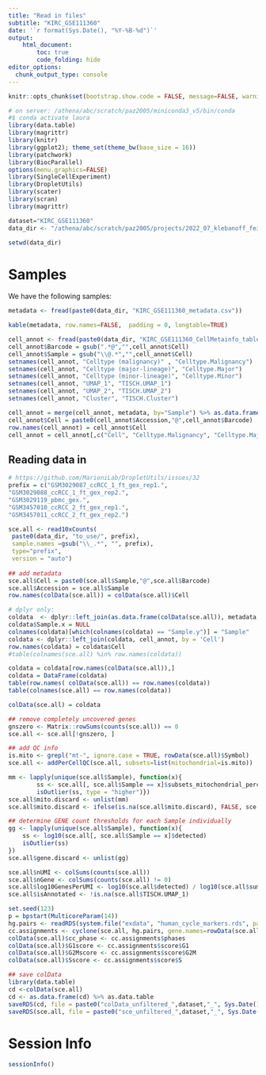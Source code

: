 ```yaml
---
title: "Read in files"
subtitle: "KIRC_GSE111360"
date: '`r format(Sys.Date(), "%Y-%B-%d")`'
output:
    html_document:
        toc: true
        code_folding: hide
editor_options: 
  chunk_output_type: console
---
```


```r
knitr::opts_chunk$set(bootstrap.show.code = FALSE, message=FALSE, warning=FALSE, cache=FALSE, echo=FALSE)
```

```r
# on server: /athena/abc/scratch/paz2005/miniconda3_v5/bin/conda
#$ conda activate laura
library(data.table)
library(magrittr)
library(knitr)
library(ggplot2); theme_set(theme_bw(base_size = 16))
library(patchwork)
library(BiocParallel)
options(menu.graphics=FALSE)
library(SingleCellExperiment)
library(DropletUtils)
library(scater)
library(scran)
library(magrittr)

dataset="KIRC_GSE111360"
data_dir <- "/athena/abc/scratch/paz2005/projects/2022_07_klebanoff_fei_scRNAseq/datasets/KIRC_GSE111360/"

setwd(data_dir)
```


# Samples

We have the following samples:

```r
metadata <- fread(paste0(data_dir, "KIRC_GSE111360_metadata.csv"))

kable(metadata, row.names=FALSE,  padding = 0, longtable=TRUE) 
```


```r
cell_annot <- fread(paste0(data_dir, "KIRC_GSE111360_CellMetainfo_table.tsv"))
cell_annot$Barcode = gsub(".*@","",cell_annot$Cell)
cell_annot$Sample = gsub("\\@.*","",cell_annot$Cell)
setnames(cell_annot, "Celltype (malignancy)" , "Celltype.Malignancy")
setnames(cell_annot, "Celltype (major-lineage)", "Celltype.Major")
setnames(cell_annot, "Celltype (minor-lineage)", "Celltype.Minor")
setnames(cell_annot, "UMAP_1", "TISCH.UMAP_1")
setnames(cell_annot, "UMAP_2", "TISCH.UMAP_2")
setnames(cell_annot, "Cluster", "TISCH.Cluster")

cell_annot = merge(cell_annot, metadata, by="Sample") %>% as.data.frame()
cell_annot$Cell = paste0(cell_annot$Accession,"@",cell_annot$Barcode)
row.names(cell_annot) = cell_annot$Cell
cell_annot = cell_annot[,c("Cell", "Celltype.Malignancy", "Celltype.Major", "Celltype.Minor", "TISCH.UMAP_1", "TISCH.UMAP_2","TISCH.Cluster")]
```

## Reading data in

```r
# https://github.com/MarioniLab/DropletUtils/issues/32
prefix = c("GSM3029087_ccRCC_1_ft_gex_rep1.",
"GSM3029088_ccRCC_1_ft_gex_rep2.",
"GSM3029119_pbmc_gex.",
"GSM3457010_ccRCC_2_ft_gex_rep1.",
"GSM3457011_ccRCC_2_ft_gex_rep2.")

sce.all <- read10xCounts(
 paste0(data_dir, "to_use/", prefix),
 sample.names =gsub("\\_.*", "", prefix),
 type="prefix",
 version = "auto")
 
## add metadata
sce.all$Cell = paste0(sce.all$Sample,"@",sce.all$Barcode)
sce.all$Accession = sce.all$Sample
row.names(colData(sce.all)) = colData(sce.all)$Cell

# dplyr only:
coldata  <- dplyr::left_join(as.data.frame(colData(sce.all)), metadata, by = "Accession")
coldata$Sample.x = NULL 
colnames(coldata)[which(colnames(coldata) == "Sample.y")] = "Sample"
coldata <- dplyr::left_join(coldata, cell_annot, by = 'Cell')
row.names(coldata) = coldata$Cell
#table(colnames(sce.all) %in% row.names(coldata))

coldata = coldata[row.names(colData(sce.all)),]
coldata = DataFrame(coldata)
table(row.names( colData(sce.all)) == row.names(coldata))
table(colnames(sce.all) == row.names(coldata))

colData(sce.all) = coldata

## remove completely uncovered genes
gnszero <- Matrix::rowSums(counts(sce.all)) == 0
sce.all <- sce.all[!gnszero, ]

## add QC info
is.mito <- grepl("mt-", ignore.case = TRUE, rowData(sce.all)$Symbol)
sce.all <- addPerCellQC(sce.all, subsets=list(mitochondrial=is.mito))

mm <- lapply(unique(sce.all$Sample), function(x){
        ss <- sce.all[, sce.all$Sample == x]$subsets_mitochondrial_percent
        isOutlier(ss, type = "higher")})
sce.all$mito.discard <- unlist(mm)
sce.all$mito.discard <- ifelse(is.na(sce.all$mito.discard), FALSE, sce.all$mito.discard)

## determine GENE count thresholds for each Sample individually
gg <- lapply(unique(sce.all$Sample), function(x){
    ss <- log10(sce.all[, sce.all$Sample == x]$detected)
    isOutlier(ss)
})
sce.all$gene.discard <- unlist(gg)

sce.all$nUMI <- colSums(counts(sce.all))
sce.all$nGene <- colSums(counts(sce.all) != 0)
sce.all$log10GenesPerUMI <- log10(sce.all$detected) / log10(sce.all$sum)
sce.all$isAnnotated <- !is.na(sce.all$TISCH.UMAP_1)

set.seed(123)
p = bpstart(MulticoreParam(14))
hg.pairs <- readRDS(system.file("exdata", "human_cycle_markers.rds", package="scran"))
cc.assignments <- cyclone(sce.all, hg.pairs, gene.names=rowData(sce.all)$ID, BPPARAM=p)
colData(sce.all)$cc_phase <- cc.assignments$phases
colData(sce.all)$G1score <- cc.assignments$score$G1
colData(sce.all)$G2Mscore <- cc.assignments$score$G2M
colData(sce.all)$Sscore <- cc.assignments$score$S

## save colData
library(data.table)
cd <-colData(sce.all) 
cd <- as.data.frame(cd) %>% as.data.table
saveRDS(cd, file = paste0("colData_unfiltered_",dataset,"_", Sys.Date(), ".rds"))
saveRDS(sce.all, file = paste0("sce_unfiltered_",dataset,"_", Sys.Date(), ".rds"))
```


# Session Info
```r
sessionInfo()
```


